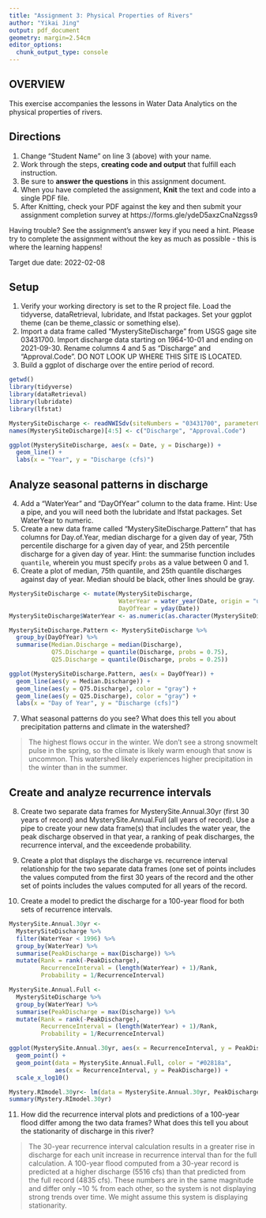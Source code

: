 ```yaml
---
title: "Assignment 3: Physical Properties of Rivers"
author: "Yikai Jing"
output: pdf_document
geometry: margin=2.54cm
editor_options: 
  chunk_output_type: console
---
```


## OVERVIEW

This exercise accompanies the lessons in Water Data Analytics on the physical properties of rivers. 

## Directions
1. Change "Student Name" on line 3 (above) with your name.
2. Work through the steps, **creating code and output** that fulfill each instruction.
3. Be sure to **answer the questions** in this assignment document.
4. When you have completed the assignment, **Knit** the text and code into a single PDF file.
5. After Knitting, check your PDF against the key and then submit your assignment completion survey at https://forms.gle/ydeD5axzCnaNzgss9

Having trouble? See the assignment's answer key if you need a hint. Please try to complete the assignment without the key as much as possible - this is where the learning happens!

Target due date: 2022-02-08

## Setup

1. Verify your working directory is set to the R project file. Load the tidyverse, dataRetrieval, lubridate, and lfstat packages. Set your ggplot theme (can be theme_classic or something else).
2. Import a data frame called "MysterySiteDischarge" from USGS gage site 03431700. Import discharge data starting on 1964-10-01 and ending on 2021-09-30. Rename columns 4 and 5 as "Discharge" and "Approval.Code". DO NOT LOOK UP WHERE THIS SITE IS LOCATED. 
3. Build a ggplot of discharge over the entire period of record. 

```r
getwd()
library(tidyverse)
library(dataRetrieval)
library(lubridate)
library(lfstat)

MysterySiteDischarge <- readNWISdv(siteNumbers = "03431700", parameterCd = "00060", startDate = "1964-10-01", endDate = "2021-09-30")
names(MysterySiteDischarge)[4:5] <- c("Discharge", "Approval.Code")

ggplot(MysterySiteDischarge, aes(x = Date, y = Discharge)) +
  geom_line() +
  labs(x = "Year", y = "Discharge (cfs)")
```

## Analyze seasonal patterns in discharge

4. Add a "WaterYear" and "DayOfYear" column to the data frame. Hint: Use a pipe, and you will need both the lubridate and lfstat packages. Set WaterYear to numeric.
5. Create a new data frame called "MysterySiteDischarge.Pattern" that has columns for Day.of.Year, median discharge for a given day of year, 75th percentile discharge for a given day of year, and 25th percentile discharge for a given day of year. Hint: the summarise function includes `quantile`, wherein you must specify `probs` as a value between 0 and 1.
6. Create a plot of median, 75th quantile, and 25th quantile discharges against day of year. Median should be black, other lines should be gray. 
```r
MysterySiteDischarge <- mutate(MysterySiteDischarge,
                               WaterYear = water_year(Date, origin = "usgs"),
                               DayOfYear = yday(Date))
MysterySiteDischarge$WaterYear <- as.numeric(as.character(MysterySiteDischarge$WaterYear))

MysterySiteDischarge.Pattern <- MysterySiteDischarge %>%
  group_by(DayOfYear) %>%
  summarise(Median.Discharge = median(Discharge),
            Q75.Discharge = quantile(Discharge, probs = 0.75),
            Q25.Discharge = quantile(Discharge, probs = 0.25))

ggplot(MysterySiteDischarge.Pattern, aes(x = DayOfYear)) +
  geom_line(aes(y = Median.Discharge)) +
  geom_line(aes(y = Q75.Discharge), color = "gray") +
  geom_line(aes(y = Q25.Discharge), color = "gray") +
  labs(x = "Day of Year", y = "Discharge (cfs)")
```

7. What seasonal patterns do you see? What does this tell you about precipitation patterns and climate in the watershed?

> The highest flows occur in the winter. We don’t see a strong snowmelt pulse in the spring, so the climate is likely warm enough that snow is uncommon. This watershed likely experiences higher precipitation in the winter than in the summer.

## Create and analyze recurrence intervals

8. Create two separate data frames for MysterySite.Annual.30yr (first 30 years of record) and MysterySite.Annual.Full (all years of record). Use a pipe to create your new data frame(s) that includes the water year, the peak discharge observed in that year, a ranking of peak discharges, the recurrence interval, and the exceedende probability.

9. Create a plot that displays the discharge vs. recurrence interval relationship for the two separate data frames (one set of points includes the values computed from the first 30 years of the record and the other set of points includes the values computed for all years of the record. 

10. Create a model to predict the discharge for a 100-year flood for both sets of recurrence intervals. 

```r
MysterySite.Annual.30yr <-
  MysterySiteDischarge %>%
  filter(WaterYear < 1996) %>%
  group_by(WaterYear) %>%
  summarise(PeakDischarge = max(Discharge)) %>%
  mutate(Rank = rank(-PeakDischarge),
         RecurrenceInterval = (length(WaterYear) + 1)/Rank,
         Probability = 1/RecurrenceInterval)

MysterySite.Annual.Full <-
  MysterySiteDischarge %>%
  group_by(WaterYear) %>%
  summarise(PeakDischarge = max(Discharge)) %>%
  mutate(Rank = rank(-PeakDischarge),
         RecurrenceInterval = (length(WaterYear) + 1)/Rank,
         Probability = 1/RecurrenceInterval)

ggplot(MysterySite.Annual.30yr, aes(x = RecurrenceInterval, y = PeakDischarge)) +
  geom_point() +
  geom_point(data = MysterySite.Annual.Full, color = "#02818a",
             aes(x = RecurrenceInterval, y = PeakDischarge)) +
  scale_x_log10()

Mystery.RImodel.30yr<- lm(data = MysterySite.Annual.30yr, PeakDischarge ~ log10(RecurrenceInterval))
summary(Mystery.RImodel.30yr)
```

11. How did the recurrence interval plots and predictions of a 100-year flood differ among the two data frames? What does this tell you about the stationarity of discharge in this river?

> The 30-year recurrence interval calculation results in a greater rise in discharge for each unit increase in recurrence interval than for the full calculation. A 100-year flood computed from a 30-year record is predicted at a higher discharge (5516 cfs) than that predicted from the full record (4835 cfs). These numbers are in the same magnitude and differ only ~10 % from each other, so the system is not displaying strong trends over time. We might assume this system is displaying stationarity.


